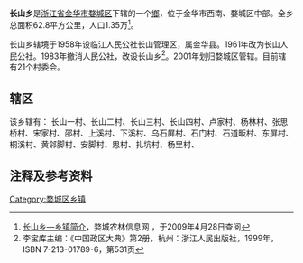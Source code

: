 '''长山乡'''是[[浙江省|浙江省]][[金华市|金华市]][[婺城区|婺城区]]下辖的一个[[鄉_(中華人民共和國)|鄉]]，位于金华市西南、婺城区中部。全乡总面积62.8平方公里，人口1.35万<ref>[http://www.wucnlw.gov.cn/xzfc.asp?id=199&big_id=311&tit=%B3%A4%C9%BD%CF%E7&title=%CF%E7%D5%F2%BC%F2%BD%E9 长山乡—乡镇简介]{{dead link|date=2018年5月 |bot=InternetArchiveBot |fix-attempted=yes }}，婺城农林信息网 ，于2009年4月28日查阅</ref>。

长山乡辖境于1958年设临江人民公社长山管理区，属金华县。1961年改为长山人民公社。1983年撤消人民公社，改设长山乡<ref>李宝库主编：《中国政区大典》第2册，杭州：浙江人民出版社，1999年，ISBN 7-213-01789-6，第531页</ref>。2001年划归婺城区管辖。目前辖有21个村委会。

==辖区==
该乡辖有：	长山一村、长山二村、长山三村、长山四村、卢家村、杨林村、张思桥村、宋家村、邵村、上溪村、下溪村、乌石屏村、石门村、石道畈村、东屏村、桐溪村、黄邻脚村、安脚村、思村、扎坑村、杨里村、

==注释及参考资料==
<div class="references-small">
<references />
</div>

{{浙江小作品}}
{{婺城区行政区划}}
[[Category:婺城区乡镇|Category:婺城区乡镇]]